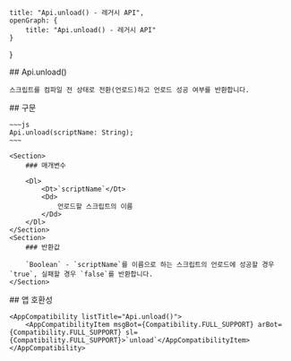 
    title: "Api.unload() - 레거시 API",
    openGraph: {
        title: "Api.unload() - 레거시 API"
    }
}

<Section>
    ## Api.unload()

    스크립트를 컴파일 전 상태로 전환(언로드)하고 언로드 성공 여부를 반환합니다.
</Section>
<Section>
    ## 구문

    ~~~js
    Api.unload(scriptName: String);
    ~~~

    <Section>
        ### 매개변수

        <Dl>
            <Dt>`scriptName`</Dt>
            <Dd>
                언로드할 스크립트의 이름
            </Dd>
        </Dl>
    </Section>
    <Section>
        ### 반환값

        `Boolean` - `scriptName`를 이름으로 하는 스크립트의 언로드에 성공할 경우 `true`, 실패할 경우 `false`를 반환합니다.
    </Section>
</Section>
<Section>
    ## 앱 호환성

    <AppCompatibility listTitle="Api.unload()">
        <AppCompatibilityItem msgBot={Compatibility.FULL_SUPPORT} arBot={Compatibility.FULL_SUPPORT} sl={Compatibility.FULL_SUPPORT}>`unload`</AppCompatibilityItem>
    </AppCompatibility>
</Section>